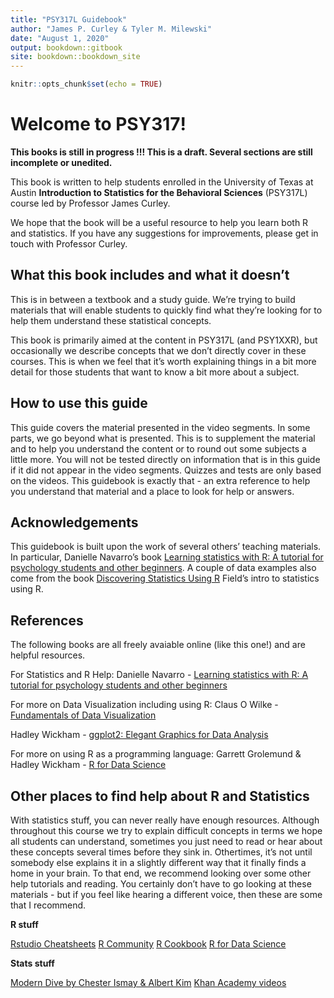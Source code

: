 ```yaml
---
title: "PSY317L Guidebook"
author: "James P. Curley & Tyler M. Milewski"
date: "August 1, 2020"
output: bookdown::gitbook
site: bookdown::bookdown_site
---
```


```r
knitr::opts_chunk$set(echo = TRUE)
```




# Welcome to PSY317! 


 **This books is still in progress !!!   This is a draft. Several sections are still incomplete or unedited.**


This book is written to help students enrolled in the University of Texas at Austin **Introduction to Statistics for the Behavioral Sciences** (PSY317L) course led by Professor James Curley.

We hope that the book will be a useful resource to help you learn both R and statistics. If you have any suggestions for improvements, please get in touch with Professor Curley.


## What this book includes and what it doesn't

This is in between a textbook and a study guide. We're trying to build materials that will enable students to quickly find what they're looking for to help them understand these statistical concepts.

This book is primarily aimed at the content in PSY317L (and PSY1XXR), but occasionally we describe concepts that we don't directly cover in these courses.  This is when we feel that it's worth explaining things in a bit more detail for those students that want to know a bit more about a subject.


## How to use this guide

This guide covers the material presented in the video segments. In some parts, we go beyond what is presented. This is to supplement the material and to help you understand the content or to round out some subjects a little more. You will not be tested directly on information that is in this guide if it did not appear in the video segments. Quizzes and tests are only based on the videos. This guidebook is exactly that - an extra reference to help you understand that material and a place to look for help or answers.


## Acknowledgements

This guidebook is built upon the work of several others' teaching materials.  In particular, Danielle Navarro's book [Learning statistics with R: A tutorial for psychology students and other beginners](https://learningstatisticswithr.com/book/). A couple of data examples also come from the book [Discovering Statistics Using R](https://www.amazon.com/Discovering-Statistics-Using-Andy-Field/dp/1446200469) Field's intro to statistics using R.



## References

The following books are all freely avaiable online (like this one!) and are helpful resources. 

For Statistics and R Help:
Danielle Navarro - [Learning statistics with R: A tutorial for psychology students and other beginners](https://learningstatisticswithr.com/book/)


For more on Data Visualization including using R:
Claus O Wilke - [Fundamentals of Data Visualization](https://serialmentor.com/dataviz/)

Hadley Wickham - [ggplot2: Elegant Graphics for Data Analysis](https://ggplot2-book.org/index.html)


For more on using R as a programming language:
Garrett Grolemund & Hadley Wickham - [R for Data Science](https://r4ds.had.co.nz)





## Other places to find help about R and Statistics

With statistics stuff, you can never really have enough resources. Although throughout this course we try to explain difficult concepts in terms we hope all students can understand, sometimes you just need to read or hear about these concepts several times before they sink in. Othertimes, it's not until somebody else explains it in a slightly different way that it finally finds a home in your brain.  To that end, we recommend looking over some other help tutorials and reading. You certainly don't have to go looking at these materials - but if you feel like hearing a different voice, then these are some that I recommend.


**R stuff**

[Rstudio Cheatsheets](https://rstudio.com/resources/cheatsheets/)
[R Community](https://community.rstudio.com/)
[R Cookbook](http://www.cookbook-r.com/)
[R for Data Science](https://r4ds.had.co.nz/)


**Stats stuff**

[Modern Dive by Chester Ismay & Albert Kim](https://moderndive.com)
[Khan Academy videos](https://www.khanacademy.org/math/statistics-probability)


